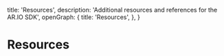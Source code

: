 
  title: 'Resources',
  description: 'Additional resources and references for the AR.IO SDK',
  openGraph: {
    title: 'Resources',
  },
}

<HeroPattern />

# Resources
